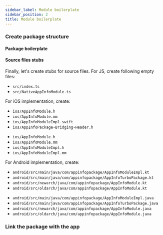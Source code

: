 ```yaml
---
sidebar_label: Module boilerplate
sidebar_position: 2
title: Module boilerplate
---
```




### Create package structure

#### Package boilerplate

<PackageStructureBoilerplate
  isFabricComponent={false}
  packageName="app-info-package"
  packageNameUpperCamelCase="AppInfoPackage"
  packageNameLowercase="appinfopackage"
  packageNameUpperCase="APP_INFO_PACKAGE"
/>

#### Source files stubs

Finally, let's create stubs for source files. For JS, create following empty files:

- `src/index.ts`
- `src/NativeAppInfoModule.ts`

For iOS implementation, create:

<Tabs groupId="ios_lang">
<TabItem value="swift" label="ObjC++ & Swift">

- `ios/AppInfoModule.h`
- `ios/AppInfoModule.mm`
- `ios/AppInfoModuleImpl.swift`
- `ios/AppInfoPackage-Bridging-Header.h`

</TabItem>
<TabItem value="objc" label="ObjC++ only">

- `ios/AppInfoModule.h`
- `ios/AppInfoModule.mm`
- `ios/AppInfoModuleImpl.h`
- `ios/AppInfoModuleImpl.mm`

</TabItem>
</Tabs>

For Android implementation, create:

<Tabs groupId="android_lang">
<TabItem value="kotlin" label="Kotlin">

- `android/src/main/java/com/appinfopackage/AppInfoModuleImpl.kt`
- `android/src/main/java/com/appinfopackage/AppInfoTurboPackage.kt`
- `android/src/newarch/java/com/appinfopackage/AppInfoModule.kt`
- `android/src/oldarch/java/com/appinfopackage/AppInfoModule.kt`

</TabItem>
<TabItem value="java" label="Java">

- `android/src/main/java/com/appinfopackage/AppInfoModuleImpl.java`
- `android/src/main/java/com/appinfopackage/AppInfoTurboPackage.java`
- `android/src/newarch/java/com/appinfopackage/AppInfoModule.java`
- `android/src/oldarch/java/com/appinfopackage/AppInfoModule.java`

</TabItem>
</Tabs>

### Link the package with the app

<LinkPackage package="app-info-package" />
